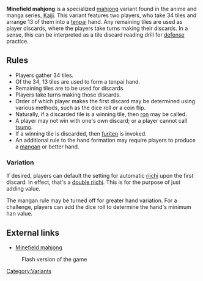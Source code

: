 '''Minefield mahjong''' is a specialized [[Japanese mahjong|mahjong]] variant found in the anime and manga series, [[Kaiji]].  This variant features two players, who take 34 tiles and arrange 13 of them into a [[tenpai]] hand.  Any remaining tiles are used as player discards, where the players take turns making their discards.  In a sense, this can be interpreted as a tile discard reading drill for [[defense]] practice.

==Rules==
* Players gather 34 tiles.
* Of the 34, 13 tiles are used to form a tenpai hand.
* Remaining tiles are to be used for discards.
* Players take turns making those discards.
* Order of which player makes the first discard may be determined using various methods, such as the dice roll or a coin flip.
* Naturally, if a discarded tile is a winning tile, then [[ron]] may be called.
* A player may not win with one's own discard; or a player cannot call [[tsumo]].
* If a winning tile is discarded, then [[furiten]] is invoked.
* An additional rule to the hand formation may require players to produce a [[mangan]] or better hand.

===Variation===
If desired, players can default the setting for automatic [[riichi]] upon the first discard.  In effect, that's a [[double riichi]].  This is for the purpose of just adding value.

The mangan rule may be turned off for greater hand variation.  For a challenge, players can add the dice roll to determine the hand's minimum han value.

==External links==
* [http://pwmarcz.pl/minefield/ Minefield mahjong]
: Flash version of the game

[[Category:Variants]]